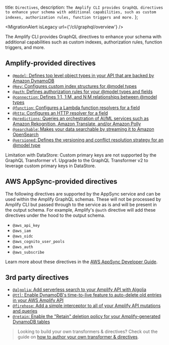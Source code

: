   title: `Directives`,
  description: `The Amplify CLI provides GraphQL directives to enhance your schema with additional capabilities, such as custom indexes, authorization rules, function triggers and more.`
};

<MigrationAlert isLegacy url={'/cli/graphql/overview'} />

The Amplify CLI provides GraphQL directives to enhance your schema with additional capabilities such as custom indexes, authorization rules, function triggers, and more.

## Amplify-provided directives

- [`@model`: Defines top level object types in your API that are backed by Amazon DynamoDB](/cli-legacy/graphql-transformer/model)
- [`@key`: Configures custom index structures for @model types](/cli-legacy/graphql-transformer/key)
- [`@auth`: Defines authorization rules for your @model types and fields](/cli-legacy/graphql-transformer/auth)
- [`@connection`: Defines 1:1, 1:M, and N:M relationships between @model types](/cli-legacy/graphql-transformer/connection)
- [`@function`: Configures a Lambda function resolvers for a field](/cli-legacy/graphql-transformer/function)
- [`@http`: Configures an HTTP resolver for a field](/cli-legacy/graphql-transformer/http)
- [`@predictions`: Queries an orchestration of AI/ML services such as Amazon Rekognition, Amazon Translate, and/or Amazon Polly](/cli-legacy/graphql-transformer/predictions)
- [`@searchable`: Makes your data searchable by streaming it to Amazon OpenSearch](/cli-legacy/graphql-transformer/searchable)
- [`@versioned`: Defines the versioning and conflict resolution strategy for an @model type](/cli-legacy/graphql-transformer/versioned)

<Callout warning>
  Limitation with DataStore: Custom primary keys are not supported by the
  GraphQL Transformer v1. Upgrade to the GraphQL Transformer v2 to leverage
  custom primary keys in DataStore.
</Callout>

## AWS AppSync-provided directives

The following directives are supported by the AppSync service and can be used within the Amplify GraphQL schemas. These will not be processed by Amplify CLI but passed through to the service as is and will be present in the output schema. For example, Amplify's `@auth` directive will add these directives under the hood to the output schema.

- `@aws_api_key`
- `@aws_iam`
- `@aws_oidc`
- `@aws_cognito_user_pools`
- `@aws_auth`
- `@aws_subscribe`

Learn more about these directives in the [AWS AppSync Developer Guide](https://docs.aws.amazon.com/appsync/latest/devguide/security-authz.html).

## 3rd party directives

- [`@algolia`: Add serverless search to your Amplify API with Algolia](https://github.com/thefinnomenon/graphql-algolia-transformer)
- [`@ttl`: Enable DynamoDB's time-to-live feature to auto-delete old entries in your AWS Amplify API](https://github.com/flogy/graphql-ttl-transformer)
- [`@firehose`: Add a simple interceptor to all of your Amplify API mutations and queries](https://github.com/LaugnaHealth/graphql-firehose-transformer)
- [`@retain`: Enable the "Retain" deletion policy for your Amplify-generated DynamoDB tables](https://github.com/flogy/graphql-retain-transformer)

> Looking to build your own transformers & directives? Check out the guide on [how to author your own transformer & directives](/cli/plugins/authoring#authoring-custom-graphql-transformers--directives).
